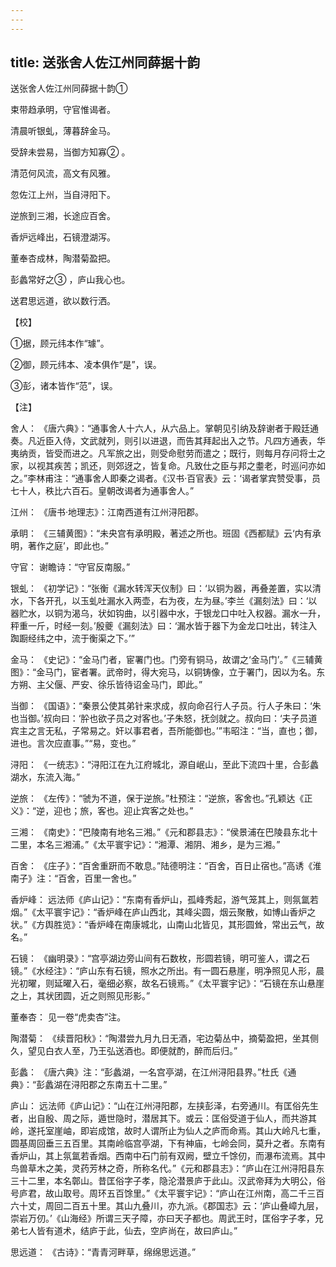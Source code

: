 ```yaml
---
---
---
```

title: 送张舍人佐江州同薛据十韵
---



送张舍人佐江州同薛据十韵①


束带趋承明，守官惟谒者。

清晨听银虬，薄暮辞金马。

受辞未尝易，当御方知寡② 。

清范何风流，高文有风雅。

忽佐江上州，当自浔阳下。

逆旅到三湘，长途应百舍。

香炉远峰出，石镜澄湖泻。

董奉杏成林，陶潜菊盈把。

彭蠡常好之③ ，庐山我心也。

送君思远道，欲以数行洒。

【校】

①据，顾元纬本作“璩”。

②御，顾元纬本、凌本俱作“是”，误。

③彭，诸本皆作“范”，误。

【注】

舍人： 《唐六典》：“通事舍人十六人，从六品上。掌朝见引纳及辞谢者于殿廷通奏。凡近臣入侍，文武就列，则引以进退，而告其拜起出入之节。凡四方通表，华夷纳贡，皆受而进之。凡军旅之出，则受命慰劳而遣之；既行，则每月存问将士之家，以视其疾苦；凯还，则郊迓之，皆复命。凡致仕之臣与邦之耋老，时巡问亦如之。”李林甫注：“通事舍人即秦之谒者。《汉书·百官表》云：‘谒者掌宾赞受事，员七十人，秩比六百石。皇朝改谒者为通事舍人。”

江州： 《唐书·地理志》：江南西道有江州浔阳郡。

承眀： 《三辅黄图》：“未央宫有承明殿，著述之所也。班固《西都赋》云‘内有承明，著作之庭’，即此也。”

守官： 谢瞻诗：“守官反南服。”

银虬： 《初学记》：“张衡《漏水转浑天仪制》曰：‘以铜为器，再叠差置，实以清水，下各开孔，以玉虬吐漏水入两壶，右为夜，左为昼。’李兰《漏刻法》曰：‘以器贮水，以铜为渴乌，状如钩曲，以引器中水，于银龙口中吐入权器。漏水一升，秤重一斤，时经一刻。’殷夔《漏刻法》曰：‘漏水皆于器下为金龙口吐出，转注入踟蹰经纬之中，流于衡渠之下。’”

金马： 《史记》：“金马门者，宦署门也。门旁有铜马，故谓之‘金马门’。”《三辅黄图》：“金马门，宦者署。武帝时，得大宛马，以铜铸像，立于署门，因以为名。东方朔、主父偃、严安、徐乐皆待诏金马门，即此。”

当御： 《国语》：“秦景公使其弟针来求成，叔向命召行人子员。行人子朱曰：‘朱也当御。’叔向曰：‘肸也欲子员之对客也。’子朱怒，抚剑就之。叔向曰：‘夫子员道宾主之言无私，子常易之。奸以事君者，吾所能御也。’”韦昭注：“当，直也；御，进也。言次应直事。”“易，变也。”

浔阳： 《一统志》：“浔阳江在九江府城北，源自岷山，至此下流四十里，合彭蠡湖水，东流入海。”

逆旅： 《左传》：“虢为不道，保于逆旅。”杜预注：“逆旅，客舍也。”孔颖达《正义》：“逆，迎也；旅，客也。迎止宾客之处也。”

三湘： 《南史》：“巴陵南有地名三湘。”《元和郡县志》：“侯景浦在巴陵县东北十二里，本名三湘浦。”《太平寰宇记》：“湘潭、湘阴、湘乡，是为三湘。”

百舍： 《庄子》：“百舍重趼而不敢息。”陆德明注：“百舍，百日止宿也。”高诱《淮南子》注：“百舍，百里一舍也。”

香炉峰： 远法师《庐山记》：“东南有香炉山，孤峰秀起，游气笼其上，则氛氲若烟。”《太平寰宇记》：“香炉峰在庐山西北，其峰尖圆，烟云聚散，如博山香炉之状。”《方舆胜览》：“香炉峰在南康城北，山南山北皆见，其形圆耸，常出云气，故名。”

石镜： 《幽明录》：“宫亭湖边旁山间有石数枚，形圆若镜，明可鉴人，谓之石镜。”《水经注》：“庐山东有石镜，照水之所出。有一圆石悬崖，明净照见人形，晨光初曜，则延曜入石，毫细必察，故名石镜焉。”《太平寰宇记》：“石镜在东山悬崖之上，其状团圆，近之则照见形影。”

董奉杏： 见一卷“虎卖杏”注。

陶潜菊： 《续晋阳秋》：“陶潜尝九月九日无酒，宅边菊丛中，摘菊盈把，坐其侧久，望见白衣人至，乃王弘送酒也。即便就酌，醉而后归。”

彭蠡： 《唐六典》注：“彭蠡湖，一名宫亭湖，在江州浔阳县界。”杜氏《通典》：“彭蠡湖在浔阳郡之东南五十二里。”

庐山： 远法师《庐山记》：“山在江州浔阳郡，左挟彭泽，右旁通川。有匡俗先生者，出自殷、周之际，遁世隐时，潜居其下。或云：匡俗受道于仙人，而共游其岭，遂托室崖岫，即岩成馆，故时人谓所止为仙人之庐而命焉。其山大岭凡七重，圆基周回垂三五百里。其南岭临宫亭湖，下有神庙，七岭会同，莫升之者。东南有香炉山，其上氛氲若香烟。西南中石门前有双阙，壁立千馀仞，而瀑布流焉。其中鸟兽草木之美，灵药芳林之奇，所称名代。”《元和郡县志》：“庐山在江州浔阳县东三十二里，本名鄣山。昔匡俗字子孝，隐沦潜景庐于此山。汉武帝拜为大明公，俗号庐君，故山取号。周环五百馀里。”《太平寰宇记》：“庐山在江州南，高二千三百六十丈，周回二百五十里。其山九叠川，亦九派。《郡国志》云：‘庐山叠嶂九层，崇岩万仞。’《山海经》所谓三天子障，亦曰天子都也。周武王时，匡俗字子孝，兄弟七人皆有道术，结庐于此，仙去，空庐尚在，故曰庐山。”

思远道： 《古诗》：“青青河畔草，绵绵思远道。”